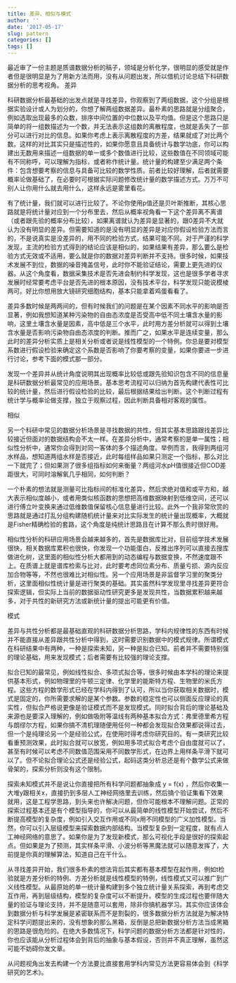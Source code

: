 ```yaml
---
title: 差异、相似与模式
author: ''
date: '2017-05-17'
slug: pattern
categories: []
tags: []
---
```


最近审了一份主题是质谱数据分析的稿子，领域是分析化学，很明显的感受就是作者但是很明显是为了用新方法而用，没有从问题出发，所以借机讨论总结下科研数据分析的思考视角。
差异

科研数据分析最基础的出发点就是寻找差异，你观察到了两组数据，这个分组是根据实验设计或人为划分的，你想了解两组数据差异。最朴素的思路就是分组聚合，例如选取出现最多的众数，排序中间位置的中位数以及平均值。但是这个思路只是简单的将一组数描述为一个数，并无法表示这组数的离散程度，也就是丢失了一部分可以进行对比的信息。如果你考虑上表示离散程度的方差，结果就成了对比两个数。这样的对比其实只是描述性的，如果你愿意且具备统计与数学功底，你可以构建出无数用来描述一组数据的单一或多个数值进行比较，这些数值在不同领域可能有不同称呼，可以理解为指标，或者称作统计量。统计量的构建至少满足两个条件：包含想要考察的信息与具备可比较的数学性质。前者比较好理解，后者就需要概率论做基础了，在必要时可根据实际问题修改统计量的数学描述方式。万万不可别人让你用什么就去用什么，这样永远是雾里看花。

有了统计量，我们就可以进行比较了。不论你使用p值还是贝叶斯推断，其核心思路就是将统计量对应到一个分布里去，然后从概率视角看一下这个差异离不离谱（或者跟先验的概率分布比较），如果离谱就认为差异是显著的，跟0差异不大就认为没有明显的差异。但需要知道的是没有明显的差异是对应你假设检验方法而言的，不是说真实是没差异的，用不同的检验方式，结果可能不同。对于严谨的科学发现，主流的检验方式得到的结论应该是相似的，如果结果有差异，那么要么是检验方式无效或不适用，要么就是你的数据对差异判断并不支持。很多时候，如果技术发展不到位，数据的噪音掩盖信号，此时你不能验证结论，需要上更先进的仪器。从这个角度看，数据采集技术是否先进会制约科学发现，这也是很多学者寻求发展时经常要考虑平台是否先进的根本原因，没有技术平台，科学发现只能说模棱两可。好比你想用放大镜研究细胞结构，基本只能拿着鸡蛋看看了。

差异多数时候是两两间的，但有时候我们的问题是在某个因素不同水平的影响是否显著，例如我想知道某种污染物的自由态浓度是否受高中低不同土壤含水量的影响，这里土壤含水量是因素，高中低是三个水平，此时用方差分析就可以得到土壤含水量是否影响污染物自由态浓度的判断。推而广之，如果水平是连续变量，那么此时的差异分析实质上是相关分析或者说是线性模型的一个特例。你总是要对模型系数进行假设检验来确定这个系数是否影响了你要考察的变量，如果你要进一步进行讨论，参考下面的模式那一部分。

发现一个差异并从统计角度说明其出现概率比较低或跟先验知识包含不同的信息量是科研数据分析最常见的应用场景。基本思考流程可以归纳为首先构建代表性可比较的统计量，然后进行假设检验的比较，最后根据结果给出判断。这个判断过程有统计学与概率论做支撑，独立于观察过程，因此判断具备相对客观的属性。

相似

另一个科研中常见的数据分析场景是寻找数据的共性，但其实基本思路跟找差异比较接近但面对的数据结构会不太一样。在差异分析中，通常考察的是单一属性；相似性分析中，通常你会得到对同一客体的多个描述角度。举例而言，我得到两组河水样品，想知道两组水样是否接近，此时每组样品如果只测定一个指标，那么对比一下就完了；但如果测了很多组指标如何来衡量？两组河水pH值很接近但COD差距很大，可同时溶解氧几乎相同，如何判断？

一个朴素的想法就是测量可比指标间的标准化差异，然后求绝对值和或平方和，越大表示相似度越小，或者用类似核函数的思想把高维数据映射到低维空间，还可以进行傅立叶变换来通过低维数值保留核心信息量进行比较。此外一个我非常欣赏的思路就是通过打乱分组构建随机统计量来对比实际发生的统计量出现概率，大概就是Fisher精确检验的套路，这个角度是纯统计思路且在计算不那么贵时很好用。

相似性分析的科研应用场景会越来越多的，首先是数据库比对，目前组学技术发展很快，相关数据库累积也很快，你发现一个功能蛋白，反推出序列可以直接去搜库做进化树，这里面的相似性分析大都用到的动态编程与数据变换，不然速度跟不上。在质谱上就是谱库检索与比对，此时要考虑同位素分布、质量亏损、源内反应加合物等等，不然也很难比对相似性。另一个应用场景是非监督学习里的聚类分析，这里面相似性统计量是进行聚类的基础。其实虽然科学发现里寻找差异更符合探索逻辑，但实际上当前的数据驱动性研究更多是发现共性，当数据累积越来越多，对于共性的新研究方法或新统计量的提出可能更有价值。

模式

差异与共性分析都是最基础直观的科研数据分析思路，学科内规律性的东西有时候并不能直接从差异跟共性分析中得到，这时需要识别数据中的模式规律。所谓模式在科研结果中有两种，一种是探索未知，另一种是拟合已知。前者并不需要特别强的理论基础，用来发现模式；后者需要有比较强的理论支撑。

拟合已知的最常见，例如线性拟合、多项式拟合等，很多时候由本学科的理论来提供基本形式，例如物理里的牛顿三定律、化学里的能斯特方程、生物里的米氏方程。这些方程的数学形式已经在学科内得到了认可，所以当你获取相关数据时，模式是固定的，你所需要求解的是某个参数。参数的稳定性也可以侧面反应理论的真实性，但拟合严格说更像是验证模式而不是发现模式。同时拟合背后的理论基础及来源也是要深入理解的，例如做吸附等温线有两种基本拟合方式：弗里德里希方程与朗缪尔方程，如果你搞不清机理随便用任何一种都会发现拟合效果都说得过去，但一个是纯理论另一个是经验公式，在使用时得考虑你研究目的。有一类研究比较看重预测效果，此时拟合就可以放宽，例如用多项式拟合考虑个自由度就可以了，甚至有时候可以考虑不同数值范围采用不同数学形式，在边界上用样条平滑下就可以了。但不论拟合理论公式还是经验公式，起码这类分析总还是有个数学公式来做骨架的，探索分析则没有这个限制。

探索未知模式并不是说让你直接把所有科学问题都抽象成 y = f(x) ，然后你收集一大堆y跟相关x，直接扔到多层人工神经网络里去训练，然后搞个验证集看下效果就用，这是工程学思路，到头来也许解决问题，但你可能根本不理解问题。正常的探索过程基本还是有个模型指导的，你可以从最简单的线性模型开始尝试，然后不断提高模型的复杂度，例如引入交互作用或不同x用不同模型的广义加性模型。当然，你可以引入层级模型来探索数据内部结构。当模型复杂到一定程度，就有点人工神经网络的意思了。如果你是为了发现新模式，那么可视化手段是很好的探索起点。但如果是为了预测，其实样条平滑、小波分析等黑魔法就可以随意发挥了，大前提是你真的理解算法，知道自己在干什么。

从寻找差异开始，我们很多朴素的想法背后其实都有基本模型在起作用，例如t检验就是方差分析的特例、方差分析就是线性模型的特例，线性模式又可以推广到广义线性模型。从最原始的单一统计量构建到多个独立统计量关系探索，再到考虑交互作用，再到层级结构，模型的复杂度可以不断提升。模型的生成过程也要伴随大量的验证与理论支持，并不是随意可以套用，除非你搞机器学习。其实你应该体会到数据分析与科学发展是紧密联系而不是割裂的，很多数据分析方法就是为解决特定科学问题提出来的，没有想象的那么黑箱，反倒是总把新数据分析方法当成黑箱的思路是很危险的。在绝大多数情况下，科学问题的数据分析方法都是针对性的，你也应该能从分析过程体会到背后的抽象与基本假设，否则并不真正理解，虽然这可能不妨碍你发文章。

从问题视角出发去构建一个方法要比直接套用学科内常见方法更容易体会到《科学研究的艺术》。